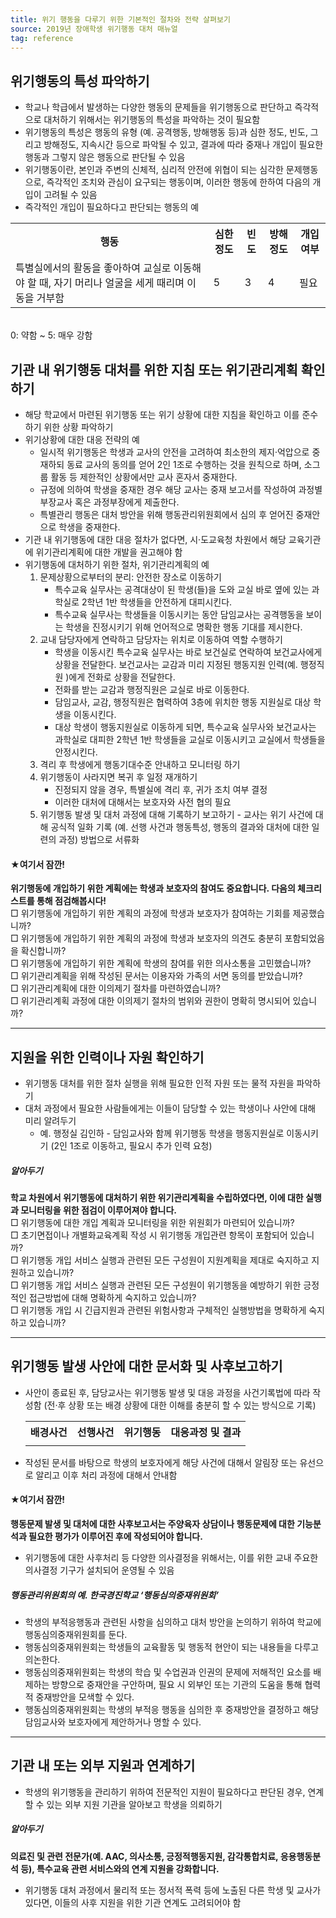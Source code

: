 ```yaml
---
title: 위기 행동을 다루기 위한 기본적인 절차와 전략 살펴보기
source: 2019년 장애학생 위기행동 대처 매뉴얼
tag: reference
---
```


## 위기행동의 특성 파악하기

- 학교나 학급에서 발생하는 다양한 행동의 문제들을 위기행동으로 판단하고 즉각적으로 대처하기 위해서는 위기행동의 특성을 파악하는 것이 필요함
- 위기행동의 특성은 행동의 유형 (예. 공격행동, 방해행동 등)과 심한 정도, 빈도, 그리고 방해정도, 지속시간 등으로 파악될 수 있고, 결과에 따라 중재나 개입이 필요한 행동과 그렇지 않은 행동으로 판단될 수 있음
- 위기행동이란, 본인과 주변의 신체적, 심리적 안전에 위협이 되는 심각한 문제행동으로, 즉각적인 조치와 관심이 요구되는 행동이며, 이러한 행동에 한하여 다음의 개입이 고려될 수 있음
- 즉각적인 개입이 필요하다고 판단되는 행동의 예

<table
  style={{
    borderCollapse: "collapse",
    padding: "10px",
    border: "1px solid black",
    margin: "30px",
    width: "calc(100% - 72px)",
  }}
>
  <tr>
    <th style={{ borderCollapse: "collapse", border: "1px solid black" }}>
      행동
    </th>
    <th style={{ borderCollapse: "collapse", border: "1px solid black" }}>
      심한정도
    </th>
    <th style={{ borderCollapse: "collapse", border: "1px solid black" }}>
      빈도
    </th>
    <th style={{ borderCollapse: "collapse", border: "1px solid black" }}>
      방해정도
    </th>
    <th style={{ borderCollapse: "collapse", border: "1px solid black" }}>
      개입여부
    </th>
  </tr>
  <tr>
    <td
      style={{
        borderCollapse: "collapse",
        border: "1px solid black",
        textAlign: "center",
      }}
    >
      특별실에서의 활동을 좋아하여 교실로 이동해야 할 때, 자기 머리나 얼굴을
      세게 때리며 이동을 거부함
    </td>
    <td
      style={{
        borderCollapse: "collapse",
        border: "1px solid black",
        textAlign: "center",
      }}
    >
      5
    </td>
    <td
      style={{
        borderCollapse: "collapse",
        border: "1px solid black",
        textAlign: "center",
      }}
    >
      3
    </td>
    <td
      style={{
        borderCollapse: "collapse",
        border: "1px solid black",
        textAlign: "center",
      }}
    >
      4
    </td>
    <td
      style={{
        borderCollapse: "collapse",
        border: "1px solid black",
        textAlign: "center",
      }}
    >
      필요
    </td>
  </tr>
</table>
<br /> 0: 약함 ~ 5: 매우 강함

## 기관 내 위기행동 대처를 위한 지침 또는 위기관리계획 확인하기

- 해당 학교에서 마련된 위기행동 또는 위기 상황에 대한 지침을 확인하고 이를 준수하기 위한 상황 파악하기
- 위기상황에 대한 대응 전략의 예
  - 일시적 위기행동은 학생과 교사의 안전을 고려하여 최소한의 제지·억압으로 중재하되 동료 교사의 동의를 얻어 2인 1조로 수행하는 것을 원칙으로 하며, 소그룹 활동 등 제한적인 상황에서만 교사 혼자서 중재한다.
  - 규정에 의하여 학생을 중재한 경우 해당 교사는 중재 보고서를 작성하여 과정별 부장교사 혹은 과정부장에게 제출한다.
  - 특별관리 행동은 대처 방안을 위해 행동관리위원회에서 심의 후 얻어진 중재안으로 학생을 중재한다.
- 기관 내 위기행동에 대한 대응 절차가 없다면, 시·도교육청 차원에서 해당 교육기관에 위기관리계획에 대한 개발을 권고해야 함
- 위기행동에 대처하기 위한 절차, 위기관리계획의 예
  1. 문제상황으로부터의 분리: 안전한 장소로 이동하기
     - 특수교육 실무사는 공격대상이 된 학생(들)을 도와 교실 바로 옆에 있는 과학실로 2학년 1반 학생들을 안전하게 대피시킨다.
     - 특수교육 실무사는 학생들을 이동시키는 동안 담임교사는 공격행동을 보이는 학생을 진정시키기 위해 언어적으로 명확한 행동 기대를 제시한다.
  2. 교내 담당자에게 연락하고 담당자는 위치로 이동하여 역할 수행하기
     - 학생을 이동시킨 특수교육 실무사는 바로 보건실로 연락하여 보건교사에게 상황을 전달한다. 보건교사는 교감과 미리 지정된 행동지원 인력(예. 행정직원 )에게 전화로 상황을 전달한다.
     - 전화를 받는 교감과 행정직원은 교실로 바로 이동한다.
     - 담임교사, 교감, 행정직원은 협력하여 3층에 위치한 행동 지원실로 대상 학생을 이동시킨다.
     - 대상 학생이 행동지원실로 이동하게 되면, 특수교육 실무사와 보건교사는 과학실로 대피한 2학년 1반 학생들을 교실로 이동시키고 교실에서 학생들을 안정시킨다.
  3. 격리 후 학생에게 행동기대수준 안내하고 모니터링 하기
  4. 위기행동이 사라지면 복귀 후 일정 재개하기
     - 진정되지 않을 경우, 특별실에 격리 후, 귀가 조치 여부 결정
     - 이러한 대처에 대해서는 보호자와 사전 협의 필요
  5. 위기행동 발생 및 대처 과정에 대해 기록하기 보고하기 - 교사는 위기 사건에 대해 공식적 일화 기록 (예. 선행 사건과 행동특성, 행동의 결과와 대처에 대한 일련의 과정) 방법으로 서류화

<div
  style={{
    padding: "10px 20px",
    backgroundColor: "#f8f8f8",
    width: "auto",
    borderRadius: "10px",
    margin: "30px",
  }}
>
  <h4> ★여기서 잠깐! </h4>
  <strong>
  위기행동에 개입하기 위한 계획에는 학생과 보호자의 참여도 중요합니다. 다음의 체크리스트를 통해 점검해봅시다!
  </strong>
  <br />
  <span style={{ fontSize: "0.9em" }}>□ 위기행동에 개입하기 위한 계획의 과정에 학생과 보호자가 참여하는 기회를 제공했습니까?</span>
  <br />
  <span style={{ fontSize: "0.9em" }}>□ 위기행동에 개입하기 위한 계획의 과정에 학생과 보호자의 의견도 충분히 포함되었음을 확신합니까?</span>
  <br />
  <span style={{ fontSize: "0.9em" }}>□ 위기행동에 개입하기 위한 계획에 학생의 참여를 위한 의사소통을 고민했습니까?</span>
  <br />
  <span style={{ fontSize: "0.9em" }}>□ 위기관리계획을 위해 작성된 문서는 이용자와 가족의 서면 동의를 받았습니까?</span>
  <br />
  <span style={{ fontSize: "0.9em" }}>□ 위기관리계획에 대한 이의제기 절차를 마련하였습니까?</span>
  <br />
  <span style={{ fontSize: "0.9em" }}>□ 위기관리계획 과정에 대한 이의제기 절차의 범위와 권한이 명확히 명시되어 있습니까?</span>
</div>


---

## 지원을 위한 인력이나 자원 확인하기

- 위기행동 대처를 위한 절차 실행을 위해 필요한 인적 자원 또는 물적 자원을 파악하기
- 대처 과정에서 필요한 사람들에게는 이들이 담당할 수 있는 학생이나 사안에 대해 미리 알려두기
  - 예. 행정실 김인하 - 담임교사와 함께 위기행동 학생을 행동지원실로 이동시키기 (2인 1조로 이동하고, 필요시 추가 인력 요청)

<div
  style={{
    padding: "10px 20px",
    backgroundColor: "#f8f8f8",
    width: "auto",
    borderRadius: "10px",
    margin: "30px",
  }}
>
  <h5>알아두기</h5>
  <strong>
    학교 차원에서 위기행동에 대처하기 위한 위기관리계획을 수립하였다면, 이에 대한 실행과 모니터링을 위한 점검이 이루어져야 합니다.
  </strong>
  <br />
  <span style={{ fontSize: "0.9em" }}>□ 위기행동에 대한 개입 계획과 모니터링을 위한 위원회가 마련되어 있습니까?</span>
  <br />
  <span style={{ fontSize: "0.9em" }}>□ 초기면접이나 개별화교육계획 작성 시 위기행동 개입관련 항목이 포함되어 있습니까?</span>
  <br />
  <span style={{ fontSize: "0.9em" }}>□ 위기행동 개입 서비스 실행과 관련된 모든 구성원이 지원계획을 제대로 숙지하고 지원하고 있습니까?</span>
  <br />
  <span style={{ fontSize: "0.9em" }}>□ 위기행동 개입 서비스 실행과 관련된 모든 구성원이 위기행동을 예방하기 위한 긍정적인 접근방법에 대해 명확하게 숙지하고 있습니까?</span>
  <br />
  <span style={{ fontSize: "0.9em" }}>□ 위기행동 개입 시 긴급지원과 관련된 위험사항과 구체적인 실행방법을 명확하게 숙지하고 있습니까?</span>
</div>


---

## 위기행동 발생 사안에 대한 문서화 및 사후보고하기

- 사안이 종료된 후, 담당교사는 위기행동 발생 및 대응 과정을 사건기록법에 따라 작성함 (전·후 상황 또는 배경 상황에 대한 이해를 충분히 할 수 있는 방식으로 기록)

  <table
    style={{
      borderCollapse: "collapse",
      padding: "10px",
      border: "1px solid black",
      width: "calc(100% - 72px)",
      margin: "30px",
    }}
  >
    <tr>
      <th
        style={{
          borderCollapse: "collapse",
          border: "1px solid black",
          textAlign: "center",
        }}
      >
        배경사건
      </th>
      <th
        style={{
          borderCollapse: "collapse",
          border: "1px solid black",
          textAlign: "center",
        }}
      >
        선행사건
      </th>
      <th
        style={{
          borderCollapse: "collapse",
          border: "1px solid black",
          textAlign: "center",
        }}
      >
        위기행동
      </th>
      <th
        style={{
          borderCollapse: "collapse",
          border: "1px solid black",
          textAlign: "center",
        }}
      >
        대응과정 및 결과
      </th>
    </tr>
    <tr>
      <td
        style={{
          borderCollapse: "collapse",
          border: "1px solid black",
          height: "100px",
        }}
      ></td>
      <td
        style={{
          borderCollapse: "collapse",
          border: "1px solid black",
          height: "100px",
        }}
      ></td>
      <td
        style={{
          borderCollapse: "collapse",
          border: "1px solid black",
          height: "100px",
        }}
      ></td>
      <td
        style={{
          borderCollapse: "collapse",
          border: "1px solid black",
          height: "100px",
        }}
      ></td>
    </tr>
  </table>

- 작성된 문서를 바탕으로 학생의 보호자에게 해당 사건에 대해서 알림장 또는 유선으로 알리고 이후 처리 과정에 대해서 안내함

<div
  style={{
    padding: "10px 20px",
    backgroundColor: "#f8f8f8",
    width: "auto",
    borderRadius: "10px",
    margin: "30px",
  }}
>
  <h4>★여기서 잠깐!</h4>
  <strong>
    행동문제 발생 및 대처에 대한 사후보고서는 주양육자 상담이나 행동문제에 대한 기능분석과 필요한 평가가 이루어진 후에 작성되어야 합니다.
  </strong>
</div>

- 위기행동에 대한 사후처리 등 다양한 의사결정을 위해서는, 이를 위한 교내 주요한 의사결정 기구가 설치되어 운영될 수 있음

<div
  style={{
    padding: "10px 20px",
    backgroundColor: "#f8f8f8",
    width: "auto",
    borderRadius: "10px",
    margin: "30px",
  }}
>
  <h5>
    <span style={{ color: "black" }}>행동관리위원회의 예.</span> 한국경진학교 ‘행동심의중재위원회’
  </h5>
  <ul>
    <li>학생의 부적응행동과 관련된 사항을 심의하고 대처 방안을 논의하기 위하여 학교에 행동심의중재위원회를 둔다.</li>
    <li>행동심의중재위원회는 학생들의 교육활동 및 행동적 현안이 되는 내용들을 다루고 의논한다.</li>
    <li>행동심의중재위원회는 학생의 학습 및 수업권과 인권의 문제에 저해적인 요소를 배제하는 방향으로 중재안을 구안하며, 필요 시 외부인 또는 기관의 도움을 통해 협력적 중재방안을 모색할 수 있다.</li>
    <li>행동심의중재위원회는 학생의 부적응 행동을 심의한 후 중재방안을 결정하고 해당 담임교사와 보호자에게 제안하거나 명할 수 있다.</li>
  </ul>
</div>


---

## 기관 내 또는 외부 지원과 연계하기

- 학생의 위기행동을 관리하기 위하여 전문적인 지원이 필요하다고 판단된 경우, 연계할 수 있는 외부 지원 기관을 알아보고 학생을 의뢰하기

<div
  style={{
    padding: "10px 20px",
    backgroundColor: "#f8f8f8",
    width: "auto",
    borderRadius: "10px",
    margin: "30px",
  }}
>
  <h5>알아두기</h5>
  <strong>
    의료진 및 관련 전문가(예. AAC, 의사소통, 긍정적행동지원, 감각통합치료,
    응용행동분석 등), 특수교육 관련 서비스와의 연계 지원을 강화합니다.
  </strong>
</div>

- 위기행동 대처 과정에서 물리적 또는 정서적 폭력 등에 노출된 다른 학생 및 교사가 있다면, 이들의 사후 지원을 위한 기관 연계도 고려되어야 함
